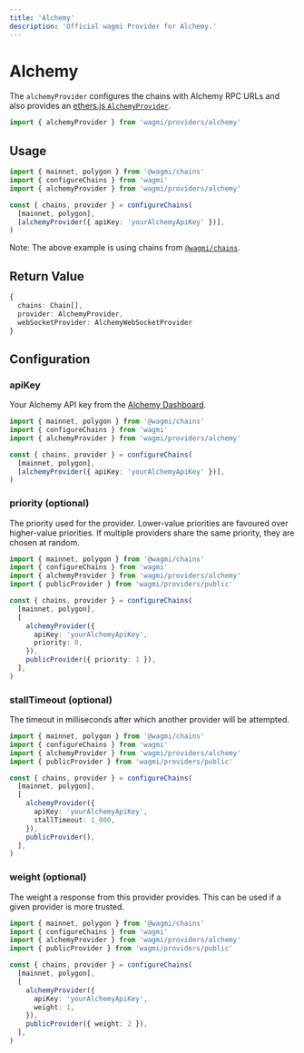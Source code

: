 ```yaml
---
title: 'Alchemy'
description: 'Official wagmi Provider for Alchemy.'
---
```



# Alchemy

The `alchemyProvider` configures the chains with Alchemy RPC URLs and also provides an [ethers.js `AlchemyProvider`](https://docs.ethers.io/v5/api/providers/api-providers/#AlchemyProvider).

```ts
import { alchemyProvider } from 'wagmi/providers/alchemy'
```

## Usage

```ts
import { mainnet, polygon } from '@wagmi/chains'
import { configureChains } from 'wagmi'
import { alchemyProvider } from 'wagmi/providers/alchemy'

const { chains, provider } = configureChains(
  [mainnet, polygon],
  [alchemyProvider({ apiKey: 'yourAlchemyApiKey' })],
)
```

Note: The above example is using chains from [`@wagmi/chains`](/react/chains#wagmichains).

## Return Value

```ts
{
  chains: Chain[],
  provider: AlchemyProvider,
  webSocketProvider: AlchemyWebSocketProvider
}
```

## Configuration

### apiKey

Your Alchemy API key from the [Alchemy Dashboard](https://dashboard.alchemyapi.io/).

```ts {7}
import { mainnet, polygon } from '@wagmi/chains'
import { configureChains } from 'wagmi'
import { alchemyProvider } from 'wagmi/providers/alchemy'

const { chains, provider } = configureChains(
  [mainnet, polygon],
  [alchemyProvider({ apiKey: 'yourAlchemyApiKey' })],
)
```

### priority (optional)

The priority used for the provider. Lower-value priorities are favoured over higher-value priorities. If multiple providers share the same priority, they are chosen at random.

```ts {11,13}
import { mainnet, polygon } from '@wagmi/chains'
import { configureChains } from 'wagmi'
import { alchemyProvider } from 'wagmi/providers/alchemy'
import { publicProvider } from 'wagmi/providers/public'

const { chains, provider } = configureChains(
  [mainnet, polygon],
  [
    alchemyProvider({
      apiKey: 'yourAlchemyApiKey',
      priority: 0,
    }),
    publicProvider({ priority: 1 }),
  ],
)
```

### stallTimeout (optional)

The timeout in milliseconds after which another provider will be attempted.

```ts {11}
import { mainnet, polygon } from '@wagmi/chains'
import { configureChains } from 'wagmi'
import { alchemyProvider } from 'wagmi/providers/alchemy'
import { publicProvider } from 'wagmi/providers/public'

const { chains, provider } = configureChains(
  [mainnet, polygon],
  [
    alchemyProvider({
      apiKey: 'yourAlchemyApiKey',
      stallTimeout: 1_000,
    }),
    publicProvider(),
  ],
)
```

### weight (optional)

The weight a response from this provider provides. This can be used if a given provider is more trusted.

```ts {11,13}
import { mainnet, polygon } from '@wagmi/chains'
import { configureChains } from 'wagmi'
import { alchemyProvider } from 'wagmi/providers/alchemy'
import { publicProvider } from 'wagmi/providers/public'

const { chains, provider } = configureChains(
  [mainnet, polygon],
  [
    alchemyProvider({
      apiKey: 'yourAlchemyApiKey',
      weight: 1,
    }),
    publicProvider({ weight: 2 }),
  ],
)
```
